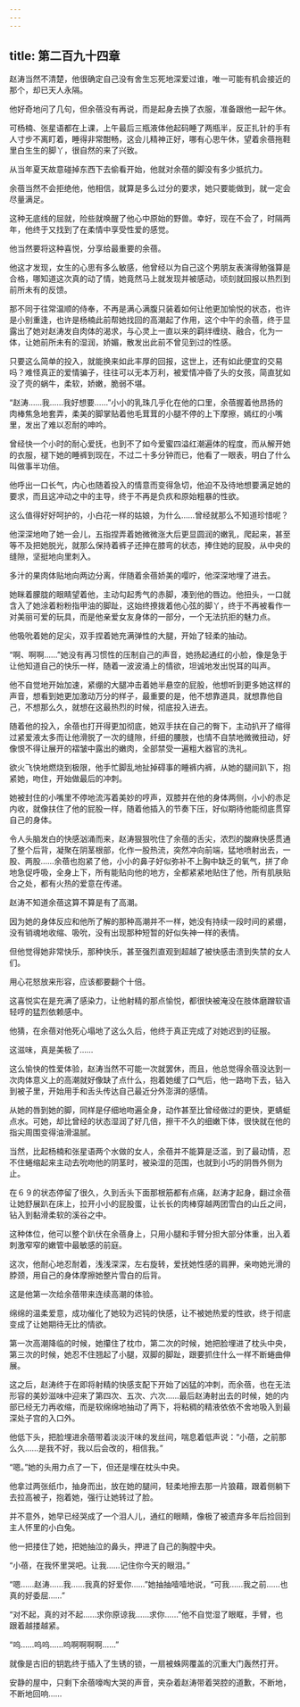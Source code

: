 ```yaml
---
---
---
```

title: 第二百九十四章
---




赵涛当然不清楚，他很确定自己没有舍生忘死地深爱过谁，唯一可能有机会接近的那个，却已天人永隔。

他好奇地问了几句，但余蓓没有再说，而是起身去换了衣服，准备跟他一起午休。

可杨楠、张星语都在上课，上午最后三瓶液体他起码睡了两瓶半，反正扎针的手有人寸步不离盯着，睡得非常酣畅，这会儿精神正好，哪有心思午休，望着余蓓拖鞋里白生生的脚丫，很自然的来了兴致。

从当年夏天故意碰掉东西下去偷看开始，他就对余蓓的脚没有多少抵抗力。

余蓓当然不会拒绝他，他相信，就算是多么过分的要求，她只要能做到，就一定会尽量满足。

这种无底线的屈就，险些就唤醒了他心中原始的野兽。幸好，现在不会了，时隔两年，他终于又找到了在柔情中享受性爱的感觉。

他当然要将这种喜悦，分享给最重要的余蓓。

他这才发现，女生的心思有多么敏感，他曾经以为自己这个男朋友表演得勉强算是合格，哪知道这次真的动了情，她竟然马上就发现并被感动，顷刻就回报以热烈到前所未有的反馈。

那不同于往常温顺的侍奉，不再是满心满腹只装着如何让他更加愉悦的状态，也许是小别重逢，也许是杨楠此前帮她找回的高潮起了作用，这个中午的余蓓，终于显露出了她对赵涛发自肉体的渴求，与心灵上一直以来的羁绊缠绕、融合，化为一体，让她前所未有的湿润，娇媚，散发出此前不曾见到过的性感。

只要这么简单的投入，就能换来如此丰厚的回报，这世上，还有如此便宜的交易吗？难怪真正的爱情骗子，往往可以无本万利，被爱情冲昏了头的女孩，简直犹如没了壳的蜗牛，柔软，娇嫩，脆弱不堪。

“赵涛……我……我好想要……”小小的乳珠几乎化在他的口里，余蓓握着他昂扬的肉棒焦急地套弄，柔美的脚掌贴着他毛茸茸的小腿不停的上下摩擦，嫣红的小嘴里，发出了难以忍耐的呻吟。

曾经快一个小时的耐心爱抚，也到不了如今爱蜜四溢红潮遍体的程度，而从解开她的衣服，褪下她的睡裤到现在，不过二十多分钟而已，他看了一眼表，明白了什么叫做事半功倍。

他呼出一口长气，内心也随着投入的情意而变得急切，他迫不及待地想要满足她的要求，而且这冲动之中的主导，终于不再是负疚和原始粗暴的性欲。

这么值得好好呵护的，小白花一样的姑娘，为什么……曾经就那么不知道珍惜呢？

他深深地吻了她一会儿，五指捏弄着她微微涨大后更显圆润的嫩乳，爬起来，甚至等不及把她脱光，就那么保持着裤子还抻在膝弯的状态，捧住她的屁股，从中央的缝隙，坚挺地向里刺入。

多汁的果肉体贴地向两边分离，伴随着余蓓娇美的嘤咛，他深深地埋了进去。

她眯着朦胧的眼睛望着他，主动勾起秀气的赤脚，凑到他的唇边。他扭头，一口就含入了她涂着粉粉指甲油的脚趾，这始终撩拨着他心弦的脚丫，终于不再被看作一对美丽可爱的玩具，而是他亲爱女友身体的一部分，一个无法抗拒的魅力点。

他吸吮着她的足尖，双手捏着她充满弹性的大腿，开始了轻柔的抽动。

“啊、啊啊……”她没有再习惯性的压制自己的声音，她扬起通红的小脸，像是急于让他知道自己的快乐一样，随着一波波涌上的情欲，坦诚地发出悦耳的叫声。

他不自觉地开始加速，紧绷的大腿冲击着她半悬空的屁股，他想听到更多她这样的声音，想看到她更加激动万分的样子，最重要的是，他不想靠道具，就想靠他自己，不想那么久，就想在这最热烈的时候，彻底投入进去。

随着他的投入，余蓓也打开得更加彻底，她双手扶在自己的臀下，主动扒开了缩得过紧爱液太多而让他滑脱了一次的缝隙，纤细的腰肢，也情不自禁地微微扭动，好像恨不得让展开的褶皱中露出的嫩肉，全部禁受一遍粗大器官的洗礼。

欲火飞快地燃烧到极限，他手忙脚乱地扯掉碍事的睡裤内裤，从她的腿间趴下，抱紧她，吻住，开始做最后的冲刺。

她被封住的小嘴里不停地流泻着美妙的哼声，双膝并在他的身体两侧，小小的赤足内收，就像扶住了他的屁股一样，随着他插入的节奏下压，好似期待他能彻底贯穿自己的身体。

令人头脑发白的快感汹涌而来，赵涛狠狠吮住了余蓓的舌尖，浓烈的酸麻快感贯通了整个后背，凝聚在阴茎根部，化作一股热流，突然冲向前端，猛地喷射出去，一股、两股……余蓓也抱紧了他，小小的鼻子好似弥补不上胸中缺乏的氧气，拼了命地急促呼吸，全身上下，所有能贴向他的地方，全都紧紧地贴住了他，所有肌肤贴合之处，都有火热的爱意在传递。

赵涛不知道余蓓这算不算是有了高潮。

因为她的身体反应和他所了解的那种高潮并不一样，她没有持续一段时间的紧绷，没有销魂地收缩、吸吮，没有出现那种短暂的好似失神一样的表情。

但他觉得她非常快乐，那种快乐，甚至强烈直观到超越了被快感击溃到失禁的女人们。

用心花怒放来形容，应该都要翻个十倍。

这喜悦实在是充满了感染力，让他射精的那点愉悦，都很快被淹没在肢体磨蹭软语轻哼的猛烈依赖感中。

他猜，在余蓓对他死心塌地了这么久后，他终于真正完成了对她迟到的征服。

这滋味，真是美极了……

这么愉快的性爱体验，赵涛当然不可能一次就罢休，而且，他总觉得余蓓没达到一次肉体意义上的高潮就好像缺了点什么，抱着她缓了口气后，他一路吻下去，钻入到被子里，开始用手和舌头传达自己最近分外澎湃的感情。

从她的唇到她的脚，同样是仔细地吻遍全身，动作甚至比曾经做过的更快，更蜻蜓点水。可她，却比曾经的状态湿润了好几倍，擦干不久的细嫩下体，很快就在他的指尖周围变得油滑温腻。

当然，比起杨楠和张星语两个水做的女人，余蓓并不能算是泛滥，到了最动情，忍不住蜷缩起来主动去吮吻他的阴茎时，被染湿的范围，也就到小巧的阴唇外侧为止。

在６９的状态停留了很久，久到舌头下面那根筋都有点痛，赵涛才起身，翻过余蓓让她舒展趴在床上，拉开小小的屁股蛋，让长长的肉棒穿越两团雪白的山丘之间，钻入到黏滑柔软的溪谷之中。

这种体位，他可以整个趴伏在余蓓身上，只用小腿和手臂分担大部分体重，出入着刺激窄窄的嫩管中最敏感的前庭。

这次，他耐心地忍耐着，浅浅深深，左右旋转，爱抚她性感的肩胛，亲吻她光滑的脖颈，用自己的身体摩擦她整片雪白的后背。

这是他第一次给余蓓带来连续高潮的体验。

绵绵的温柔爱意，成功催化了她较为迟钝的快感，让不被她热爱的性欲，终于彻底变成了让她期待无比的情欲。

第一次高潮降临的时候，她攥住了枕巾，第二次的时候，她把脸埋进了枕头中央，第三次的时候，她忍不住翘起了小腿，双脚的脚趾，跟要抓住什么一样不断蜷曲伸展。

这之后，赵涛终于在即将射精的快感支配下开始了凶猛的冲刺，而余蓓，也在无法形容的美妙滋味中迎来了第四次、五次、六次……最后赵涛射出去的时候，她的内部已经无力再收缩，而是软绵绵地抽动了两下，将粘稠的精液依依不舍地吸入到最深处子宫的入口外。

他低下头，把脸埋进余蓓带着淡淡汗味的发丝间，喘息着低声说：“小蓓，之前那么久……是我不好，我以后会改的，相信我。”

“嗯。”她的头用力点了一下，但还是埋在枕头中央。

他拿过两张纸巾，抽身而出，放在她的腿间，轻柔地擦去那一片狼藉，跟着侧躺下去拉高被子，抱着她，强行让她转过了脸。

并不意外，她早已经哭成了一个泪人儿，通红的眼睛，像极了被遗弃多年后捡回到主人怀里的小白兔。

他一把搂住了她，把她抽泣的鼻头，押进了自己的胸膛中央。

“小蓓，在我怀里哭吧。让我……记住你今天的眼泪。”

“嗯……赵涛……我……我真的好爱你……”她抽抽噎噎地说，“可我……我之前……也真的好委屈……”

“对不起，真的对不起……求你原谅我……求你……”他不自觉湿了眼眶，手臂，也跟着越搂越紧。

“呜……呜呜……呜啊啊啊啊……”

就像是古旧的钥匙终于插入了生锈的锁，一扇被蛛网覆盖的沉重大门轰然打开。

安静的屋中，只剩下余蓓嚎啕大哭的声音，夹杂着赵涛带着哭腔的道歉，不断地，不断地回响……